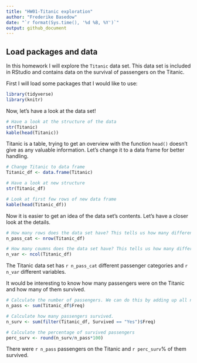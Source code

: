 ```yaml
---
title: "HW01-Titanic exploration"
author: "Frederike Basedow"
date: "`r format(Sys.time(), '%d %B, %Y')`"
output: github_document
---
```


## Load packages and data
In this homework I will explore the `Titanic` data set. This data set is included in RStudio and contains data on the survival of passengers on the Titanic. 

First I will load some packages that I would like to use:

```r
library(tidyverse)
library(knitr)
```

Now, let's have a look at the data set!

```r
# Have a look at the structure of the data
str(Titanic)
kable(head(Titanic))
```

Titanic is a table, trying to get an overview with the function `head()` doesn't give as any valuable information. Let's change it to a data frame for better handling.

```r
# Change Titanic to data frame
Titanic_df <- data.frame(Titanic)

# Have a look at new structure
str(Titanic_df)

# Look at first few rows of new data frame
kable(head(Titanic_df))
```

Now it is easier to get an idea of the data set's contents. Let's have a closer look at the details.

```r
# How many rows does the data set have? This tells us how many different categories of passengers there are.
n_pass_cat <- nrow(Titanic_df)

# How many coumns does the data set have? This tells us how many different variables there are.
n_var <- ncol(Titanic_df)
```

The Titanic data set has `r n_pass_cat` different passenger categories and `r n_var` different variables.

It would be interesting to know how many passengers were on the Titanic and how many of them survived.

```r
# Calculate the number of passengers. We can do this by adding up all numbers in the category "Freq".
n_pass <- sum(Titanic_df$Freq)

# Calculate how many passengers survived.
n_surv <- sum(filter(Titanic_df, Survived == "Yes")$Freq)

# Calculate the percentage of survived passengers
perc_surv <- round(n_surv/n_pass*100)
```

There were `r n_pass` passengers on the Titanic and `r perc_surv`% of them survived.
